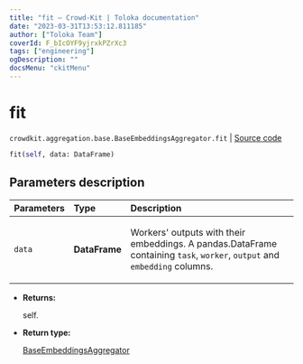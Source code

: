 ```yaml
---
title: "fit — Crowd-Kit | Toloka documentation"
date: "2023-03-31T13:53:12.811185"
author: ["Toloka Team"]
coverId: F_bIcOYF9yjrxkPZrXc3
tags: ["engineering"]
ogDescription: ""
docsMenu: "ckitMenu"
---
```


# fit

`crowdkit.aggregation.base.BaseEmbeddingsAggregator.fit` | [Source code](https://github.com/Toloka/crowd-kit/blob/v1.2.1/crowdkit/aggregation/base/__init__.py#L95)

```python
fit(self, data: DataFrame)
```

## Parameters description

| Parameters | Type | Description |
| :----------| :----| :-----------|
`data`|**DataFrame**|<p>Workers' outputs with their embeddings. A pandas.DataFrame containing `task`, `worker`, `output` and `embedding` columns.</p>

* **Returns:**

  self.

* **Return type:**

  [BaseEmbeddingsAggregator](/docs/crowd-kit/reference/crowdkit.aggregation.base.BaseEmbeddingsAggregator)